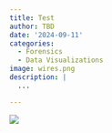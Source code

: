 ```yaml
---
title: Test
author: TBD
date: '2024-09-11'
categories:
  - Forensics
  - Data Visualizations
image: wires.png
description: | 
  ...

---
```


![](wires.png)
